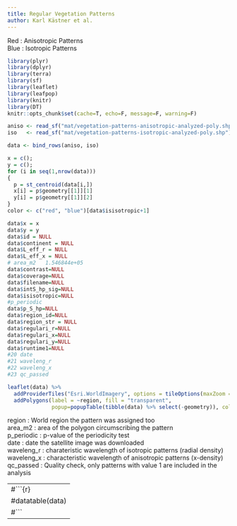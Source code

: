 ```yaml
---
title: Regular Vegetation Patterns
author: Karl Kästner et al.
---
```

Red : Anisotropic Patterns
<br>
Blue : Isotropic Patterns

<style type="text/css">
.main-container {
  width: 100%;
  max-width: 100%;
  height: 100%;
  margin-left: auto;
  margin-right: auto;
}
</style>


```r
library(plyr)
library(dplyr)
library(terra)
library(sf)
library(leaflet)
library(leafpop)
library(knitr)
library(DT)
knitr::opts_chunk$set(cache=T, echo=F, message=F, warning=F)
```


```r
aniso <- read_sf("mat/vegetation-patterns-anisotropic-analyzed-poly.shp")
iso   <- read_sf("mat/vegetation-patterns-isotropic-analyzed-poly.shp")
```


```r
data <- bind_rows(aniso, iso)

x = c();
y = c();
for (i in seq(1,nrow(data)))
{
  p = st_centroid(data[i,])
  x[i] = p$geometry[[1]][1]
  y[i] = p$geometry[[1]][2]
}
color <- c("red", "blue")[data$isisotropic+1]

data$x = x
data$y = y
data$id = NULL
data$continent = NULL
data$L_eff_r = NULL
data$L_eff_x = NULL
# area_m2 	1.546844e+05 
data$contrast=NULL
data$coverage=NULL
data$filename=NULL
data$intS_hp_sig=NULL
data$isisotropic=NULL
#p_periodic
data$p_S_hp=NULL
data$region_id=NULL
data$region_str = NULL
data$regulari_r=NULL
data$regulari_x=NULL
data$regulari_y=NULL
data$runtime1=NULL
#20	date
#21	waveleng_r
#22	waveleng_x
#23	qc_passed

leaflet(data) %>%
  addProviderTiles("Esri.WorldImagery", options = tileOptions(maxZoom = 17)) %>%
  addPolygons(label = ~region, fill = "transparent",
              popup=popupTable(tibble(data) %>% select(-geometry)), color =color, fillOpacity = 0)
```

region     : World region the pattern was assigned too<br>
area_m2    : area of the polygon circumscribing the pattern<br>
p_periodic : p-value of the periodicity test<br>
date       : date the satellite image was downloaded<br>
waveleng_r : charateristic wavelength of isotropic patterns (radial density)<br>
waveleng_x : characteristic wavelength of anisotropic patterns (x-density)<br>
qc_passed  : Quality check, only patterns with value 1 are included in the analysis

---
#```{r}
#datatable(data)
#```
---

